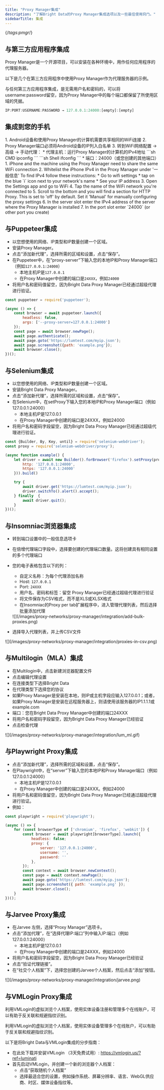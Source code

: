 ```yaml
---
title: "Proxy Manager集成"
description: "了解Bright Data的Proxy Manager集成选项以及一些最佳使用窍门。"
sidebarTitle: 集成
---
```

{/*tags:pmgr*/}

与第三方应用程序集成
-------------------------------
Proxy Manager是一个开源项目，可以安装在各种环境中，用作任何应用程序的代理服务器。

以下是几个在第三方应用程序中使用Proxy Manager作为代理服务器的示例。

与任何第三方应用程序集成，是无需用户名和密码的，可以将username:password留空，因为Proxy Manager中的每个端口都保留了所使用区域的凭据。

```js 端口24000的示例
IP:PORT:USERNAME:PASSWORD → 127.0.0.1:24000:[empty]:[empty]
```

集成到您的手机
-----------------------
<Tabs>
	<Tab title="Android设置">
	1. Android设备和使用Proxy Manager的计算机需要共享相同的WiFi连接
	2. Proxy Manager端口必须将Android设备的IP列入白名单
	3. 转到WiFi网络配置 -> 高级 -> 手动代理：
		* 代理主机：运行Proxy Manager的计算机的IPv4地址
		<CodeGroup>
			```sh CMD
			ipconfig
			```
			```sh Shell
			ifconfig
			```
		</CodeGroup>
		* 端口：24000（或您创建的其他端口）
	</Tab>
	<Tab title="iPhone（iOS）代理设置">
	1. iPhone and the machine using the Proxy Manager need to share the same WiFi connection
	2. Whitelist the iPhone IPv4 in the Proxy Manager under '一般信息'  
		To find IPv4 follow these instructions:
			* Go to wifi settings
			* tap on the blue `i` icon next to your network's name
			* See your IP address
	3. Open the Settings app and go to WiFi
	4. Tap the name of the WiFi network you're connected to
	5. Scroll to the bottom and you will find a section for HTTP Proxy. This is set to 'off' by default. Set it 'Manual' for manually configuring the proxy settings
	6. In the server slot enter the IPv4 address of the server where the Proxy Manager is installed
	7. In the port slot enter `24000` (or other port you create)
	</Tab>
</Tabs>


与Puppeteer集成
------------------------
* 以您想使用的网络、IP类型和IP数量创建一个区域。
* 安装Proxy Manager。
* 点击“添加新代理”，选择所需的区域和设置，点击“保存”。
* 在Puppeteer中，在“proxy-server”下输入您的本地IP和Proxy Manager端口（例如`127.0.0.1:24000`）
	+ 本地主机IP是`127.0.0.1`
	+ 在Proxy Manager中创建的端口是`24XXX`，例如`24000`
* 将用户名和密码值留空，因为Bright Data Proxy Manager已经通过超级代理进行验证。

```js 代码示例
const puppeteer = require('puppeteer');

(async () => {
	const browser = await puppeteer.launch({
		headless: false,
		args: ['--proxy-server=127.0.0.1:24000']
	});
	const page = await browser.newPage();
	await page.authenticate();
	await page.goto('https://lumtest.com/myip.json');
	await page.screenshot({path: 'example.png'});
	await browser.close();
})();
```


与Selenium集成
-----------------------
* 以您想使用的网络、IP类型和IP数量创建一个区域。
* 安装Bright Data Proxy Manager。
* 点击“添加新代理”，选择所需的区域和设置，点击“保存”。
* 在Selenium中，在setProxy下输入您的本地IP和Proxy Manager端口（例如127.0.0.1:24000）
	+ 本地主机IP是127.0.0.1
	+ 在Proxy Manager中创建的端口是24XXX，例如24000
* 将用户名和密码字段留空，因为Bright Data Proxy Manager已经通过超级代理进行验证。

```js
const {Builder, By, Key, until} = require('selenium-webdriver');
const proxy = require('selenium-webdriver/proxy');

(async function example() {
	let driver = await new Builder().forBrowser('firefox').setProxy(proxy.manual({
		http: '127.0.0.1:24000',
		https: '127.0.0.1:24000'
	})).build()

	try {
		await driver.get('https://lumtest.com/myip.json');
		driver.switchTo().alert().accept();
	} finally  {
		await driver.quit();
	}
})();
```


与Insomniac浏览器集成
--------------------------------
* 转到端口设置中的一般信息选项卡
* 在倍增代理端口字段中，选择要创建的代理端口数量。这将创建具有相同设置的多个代理端口
* 您的电子表格包含以下的列：
	+ 自定义名称：为每个代理添加名称
	+ Host: `127.0.0.1`
	+ Port: `24XXX`
	+ 用户名、密码和标签：留空
	<Note>Proxy Manager已经通过超级代理进行验证</Note>
	+ 将文件保存为CSV格式，而不是XLS或XLSX格式
	+ 在Insomniac的Proxy per tab扩展程序中，进入管理代理列表，然后选择批量添加代理
	<Frame>
	![](/images/proxy-networks/proxy-manager/integration/add-bulk-proxies.png)
	</Frame>

* 选择导入代理列表，并上传CSV文件
<Frame>
![](/images/proxy-networks/proxy-manager/integration/proxies-in-csv.png)
</Frame>


与Multilogin（MLA）集成
-------------------------------
* 在Multilogin中，点击新建浏览器配置文件
* 点击编辑代理设置
* 在连接类型下选择Bright Data
* 在代理类型下选择您的协议
* 如果Proxy Manager是安装在本地，则IP或主机字段应输入127.0.0.1；或者，如果Proxy Manager是安装在远程服务器上，则请使用该服务器的IP1.1.1.1或example.com
* 端口：您在Bright Data Proxy Manager中创建的端口24XXX
* 将用户名和密码字段留空，因为Bright Data Proxy Manager已经验证
* 点击检查代理

<Frame>
![](/images/proxy-networks/proxy-manager/integration/lum_ml.gif)
</Frame>

与Playwright Proxy集成
-------------------------------
* 点击“添加新代理”，选择所需的区域和设置，点击“保存”。
* 在Playwright中，在“server”下输入您的本地IP和Proxy Manager端口（例如127.0.0.1:24000）
	+ 本地主机IP是127.0.0.1
	+ 在Proxy Manager中创建的端口是24XXX。例如24000
* 将用户名和密码值留空，因为Bright Data Proxy Manager已经通过超级代理进行验证。
* 例如：

```js 代码示例
const playwright = require('playwright');

(async () => {
	for (const browserType of ['chromium', 'firefox', 'webkit']) {
		const browser = await playwright[browserType].launch({
			headless: false;
			proxy: {
				server: '127.0.0.1:24000',
				username: '',
				password: ''
			},
		});
		const context = await browser.newContext();
		const page = await context.newPage();
		await page.goto('https://lumtest.com/myip.json');
		await page.screenshot({ path: 'example.png' });
		await browser.close();
	}
})();
```

与Jarvee Proxy集成
---------------------------
* 在Jarvee 左侧，选择“Proxy Manager”选项卡。
* 点击“添加代理”，在“选择代理IP:端口”列中输入IP:端口（例如127.0.0.1:24000）
	+ 本地主机IP是127.0.0.1
	+ 在Proxy Manager中创建的端口是24XXX，例如24000
* 将用户名和密码字段留空，因为Bright Data Proxy Manager已经验证
* 点击“验证代理链接”。
* 在“社交个人档案”下，选择您创建的Jarvee个人档案，然后点击“添加”按钮。

<Frame>
![](/images/proxy-networks/proxy-manager/integration/jarvee.png)
</Frame>


与VMLogin Proxy集成
----------------------------
利用VMLogin的虚拟浏览个人档案，使用实体设备注册和管理多个在线账户，可以有助于反关联和规避指纹识别。

利用VMLogin的虚拟浏览个人档案，使用实体设备管理多个在线账户，可以有助于反关联和规避指纹识别。

以下是将Bright Data与VMLogin集成的分步指南：

* 在此处下载并安装VMLogin （3天免费试用）: https://vmlogin.us/?ref=luminati
* 首先启动VMLogin，并创建一个新的浏览器个人档案：
	+ 点击“获取随机个人档案”
	+ 选择最适合您的设置，例如操作系统、屏幕分辨率、语言、WebGL供应商、时区、媒体设备指纹等。
